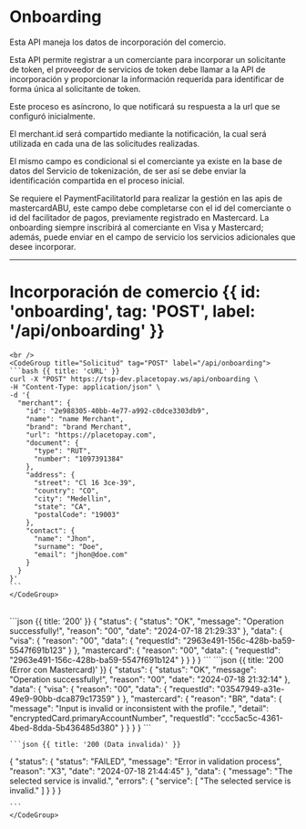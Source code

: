 <MissingTranslationBanner />



# Onboarding


Esta API maneja los datos de incorporación del comercio.

Esta API permite registrar a un comerciante para incorporar un solicitante de token, el proveedor de servicios de token debe llamar a la API de incorporación y proporcionar la información requerida para identificar de forma única al solicitante de token.

Este proceso es asíncrono, lo que notificará su respuesta a la url que se configuró inicialmente.

<Note>
El merchant.id será compartido mediante la notificación, la cual será utilizada en cada una de las solicitudes realizadas.
</Note>

El mismo campo es condicional si el comerciante ya existe en la base de datos del Servicio de tokenización, de ser así se debe enviar la identificación compartida en el proceso inicial.

<Note>
Se requiere el PaymentFacilitatorId para realizar la gestión en las apis de mastercardABU, este campo debe completarse con el id del comerciante o id del facilitador de pagos, previamente registrado en Mastercard.
</Note>

<Note>
La onboarding siempre inscribirá al comerciante en Visa y Mastercard; además, puede enviar en el campo de servicio los servicios adicionales que desee incorporar.
</Note>

---

# Incorporación de comercio {{ id: 'onboarding', tag: 'POST', label: '/api/onboarding' }}

<Row>
  <Col>
    <ApiReader
      path="/api/onboarding"
      method="POST"
      api={props.refs}
    />
  </Col>
  <Col sticky>

    <br />
    <CodeGroup title="Solicitud" tag="POST" label="/api/onboarding">
    ```bash {{ title: 'cURL' }}
    curl -X "POST" https://tsp-dev.placetopay.ws/api/onboarding \
    -H "Content-Type: application/json" \
    -d '{
      "merchant": {
        "id": "2e988305-40bb-4e77-a992-c0dce3303db9",
        "name": "name Merchant",
        "brand": "brand Merchant",
        "url": "https://placetopay.com",
        "document": {
          "type": "RUT",
          "number": "1097391384"
        },
        "address": {
          "street": "Cl 16 3ce-39",
          "country": "CO",
          "city": "Medellin",
          "state": "CA",
          "postalCode": "19003"
        },
        "contact": {
          "name": "Jhon",
          "surname": "Doe",
          "email": "jhon@doe.com"
        }
      }
    }'
    ```
    </CodeGroup>
  </Col>
</Row>

<Row>
  <Col>
    <ApiReader
      path="/api/onboarding"
      method="post"
      type="response"
      api={props.refs}
    />
  </Col>
  <Col sticky>
    <br />
    <CodeGroup title="Respuesta">
    ```json {{ title: '200' }}
    {
      "status": {
        "status": "OK",
        "message": "Operation successfully!",
        "reason": "00",
        "date": "2024-07-18 21:29:33"
      },
      "data": {
        "visa": {
          "reason": "00",
          "data": {
            "requestId": "2963e491-156c-428b-ba59-5547f691b123"
          }
        },
        "mastercard": {
          "reason": "00",
          "data": {
            "requestId": "2963e491-156c-428b-ba59-5547f691b124"
          }
        }
      }
    }
    ```
    ```json {{ title: '200 (Error con Mastercard)' }}
    {
      "status": {
        "status": "OK",
        "message": "Operation successfully!",
        "reason": "00",
        "date": "2024-07-18 21:32:14"
      },
      "data": {
        "visa": {
          "reason": "00",
          "data": {
            "requestId": "03547949-a31e-49e9-90bb-dca879c17359"
          }
        },
        "mastercard": {
          "reason": "BR",
          "data": {
            "message": "Input is invalid or inconsistent with the profile.",
            "detail": "encryptedCard.primaryAccountNumber",
            "requestId": "ccc5ac5c-4361-4bed-8dda-5b436485d380"
          }
        }
      }
    }
    ```

    ```json {{ title: '200 (Data invalida)' }}
   {
         "status": {
             "status": "FAILED",
             "message": "Error in validation process",
             "reason": "X3",
             "date": "2024-07-18 21:44:45"
         },
         "data": {
             "message": "The selected service is invalid.",
             "errors": {
                 "service": [
                     "The selected service is invalid."
                 ]
             }
         }
     }

    ```
    </CodeGroup>
  </Col>
</Row>
